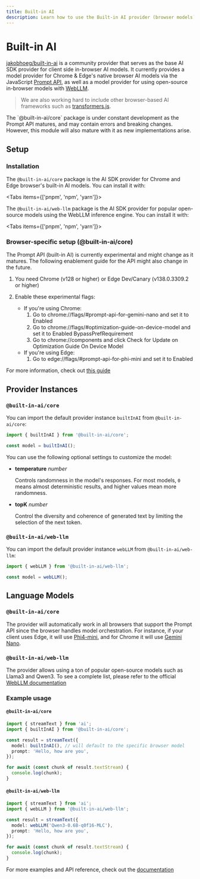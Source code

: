 ```yaml
---
title: Built-in AI
description: Learn how to use the Built-in AI provider (browser models) for the AI SDK.
---
```


# Built-in AI

[jakobhoeg/built-in-ai](https://github.com/jakobhoeg/built-in-ai) is a community provider that serves as the base AI SDK provider for client side in-browser AI models.
It currently provides a model provider for Chrome & Edge's native browser AI models via the JavaScript [Prompt API](https://github.com/webmachinelearning/prompt-api), as well as a model provider for using open-source in-browser models with [WebLLM](https://github.com/mlc-ai/web-llm).

> We are also working hard to include other browser-based AI frameworks such as [transformers.js](https://huggingface.co/docs/transformers.js/en/index).

<Note type="warning">
  The `@built-in-ai/core` package is under constant development as the Prompt
  API matures, and may contain errors and breaking changes. However, this module
  will also mature with it as new implementations arise.
</Note>

## Setup

### Installation

The `@built-in-ai/core` package is the AI SDK provider for Chrome and Edge browser's built-in AI models. You can install it with:

<Tabs items={['pnpm', 'npm', 'yarn']}>
  <Tab>
    <Snippet text="pnpm add @built-in-ai/core" dark />
  </Tab>
  <Tab>
    <Snippet text="npm install @built-in-ai/core" dark />
  </Tab>
  <Tab>
    <Snippet text="yarn add @built-in-ai/core" dark />
  </Tab>
</Tabs>

The `@built-in-ai/web-llm` package is the AI SDK provider for popular open-source models using the WebLLM inference engine. You can install it with:

<Tabs items={['pnpm', 'npm', 'yarn']}>
  <Tab>
    <Snippet text="pnpm add @built-in-ai/web-llm" dark />
  </Tab>
  <Tab>
    <Snippet text="npm install @built-in-ai/web-llm" dark />
  </Tab>
  <Tab>
    <Snippet text="yarn add @built-in-ai/web-llm" dark />
  </Tab>
</Tabs>

### Browser-specific setup (@built-in-ai/core)

<Note type="warning">
  The Prompt API (built-in AI) is currently experimental and might change as it
  matures. The following enablement guide for the API might also change in the
  future.
</Note>

1. You need Chrome (v128 or higher) or Edge Dev/Canary (v138.0.3309.2 or higher)

2. Enable these experimental flags:
   - If you're using Chrome:
     1. Go to chrome://flags/#prompt-api-for-gemini-nano and set it to Enabled
     2. Go to chrome://flags/#optimization-guide-on-device-model and set it to Enabled BypassPrefRequirement
     3. Go to chrome://components and click Check for Update on Optimization Guide On Device Model
   - If you're using Edge:
     1. Go to edge://flags/#prompt-api-for-phi-mini and set it to Enabled

For more information, check out [this guide](https://developer.chrome.com/docs/extensions/ai/prompt-api)

## Provider Instances

### `@built-in-ai/core`

You can import the default provider instance `builtInAI` from `@built-in-ai/core`:

```ts
import { builtInAI } from '@built-in-ai/core';

const model = builtInAI();
```

You can use the following optional settings to customize the model:

- **temperature** _number_

  Controls randomness in the model's responses. For most models, `0` means almost deterministic results, and higher values mean more randomness.

- **topK** _number_

  Control the diversity and coherence of generated text by limiting the selection of the next token.

### `@built-in-ai/web-llm`

You can import the default provider instance `webLLM` from `@built-in-ai/web-llm`:

```ts
import { webLLM } from '@built-in-ai/web-llm';

const model = webLLM();
```

## Language Models

### `@built-in-ai/core`

The provider will automatically work in all browsers that support the Prompt API since the browser handles model orchestration.
For instance, if your client uses Edge, it will use [Phi4-mini](https://learn.microsoft.com/en-us/microsoft-edge/web-platform/prompt-api#the-phi-4-mini-model), and for Chrome it will use [Gemini Nano](https://developer.chrome.com/docs/ai/prompt-api#model_download).

### `@built-in-ai/web-llm`

The provider allows using a ton of popular open-source models such as Llama3 and Qwen3. To see a complete list, please refer to the official [WebLLM documentation](https://github.com/mlc-ai/web-llm)

### Example usage

#### `@built-in-ai/core`

```ts
import { streamText } from 'ai';
import { builtInAI } from '@built-in-ai/core';

const result = streamText({
  model: builtInAI(), // will default to the specific browser model
  prompt: 'Hello, how are you',
});

for await (const chunk of result.textStream) {
  console.log(chunk);
}
```

#### `@built-in-ai/web-llm`

```ts
import { streamText } from 'ai';
import { webLLM } from '@built-in-ai/web-llm';

const result = streamText({
  model: webLLM('Qwen3-0.6B-q0f16-MLC'),
  prompt: 'Hello, how are you',
});

for await (const chunk of result.textStream) {
  console.log(chunk);
}
```

For more examples and API reference, check out the [documentation](https://github.com/jakobhoeg/built-in-ai)
